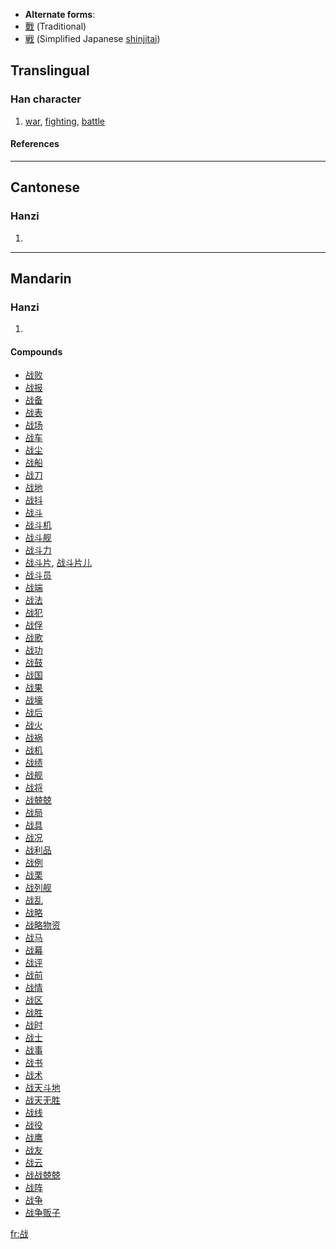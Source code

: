 * '''Alternate forms''':
* [[戰]] (Traditional)
* [[戦]] (Simplified Japanese [[shinjitai]])

==Translingual==
===Han character===
{{Han char|rn=62|rad=戈|as=05|sn=9|four=|canj=卜口戈 (YRI)}}
# [[war]], [[fight]]ing, [[battle]]
====References====
{{Han ref|kx=0412.291|dkj=11582|dj=0755.140|hdz=21403.140|uh=6218|ud=25112}}
----
==Cantonese==
===Hanzi===
{{yue-hanzi|jyut=|y=jin3}}
# {{defn|Cantonese}}
----
==Mandarin==
===Hanzi===
{{cmn-hanzi|tra=戰|pin=[[zhàn]] (zhan4), [[zé]] (ze2)|wg=tse<sup>2</sup>, chan<sup>4</sup>}}
# {{defn|Mandarin}}

====Compounds====
*[[战败]]
*[[战报]]
*[[战备]]
*[[战表]]
*[[战场]]
*[[战车]]
*[[战尘]]
*[[战船]]
*[[战刀]]
*[[战地]]
*[[战抖]]
*[[战斗]]
*[[战斗机]]
*[[战斗舰]]
*[[战斗力]]
*[[战斗片]], [[战斗片儿]]
*[[战斗员]]
*[[战端]]
*[[战法]]
*[[战犯]]
*[[战俘]]
*[[战歌]]
*[[战功]]
*[[战鼓]]
*[[战国]]
*[[战果]]
*[[战壕]]
*[[战后]]
*[[战火]]
*[[战祸]]
*[[战机]]
*[[战绩]]
*[[战舰]]
*[[战将]]
*[[战兢兢]]
*[[战局]]
*[[战具]]
*[[战况]]
*[[战利品]]
*[[战例]]
*[[战栗]]
*[[战列舰]]
*[[战乱]]
*[[战略]]
*[[战略物资]]
*[[战马]]
*[[战幕]]
*[[战评]]
*[[战前]]
*[[战情]]
*[[战区]]
*[[战胜]]
*[[战时]]
*[[战士]]
*[[战事]]
*[[战书]]
*[[战术]]
*[[战天斗地]]
*[[战天无胜]]
*[[战线]]
*[[战役]]
*[[战鹰]]
*[[战友]]
*[[战云]]
*[[战战兢兢]]
*[[战阵]]
*[[战争]]
*[[战争贩子]]

[[fr:战]]